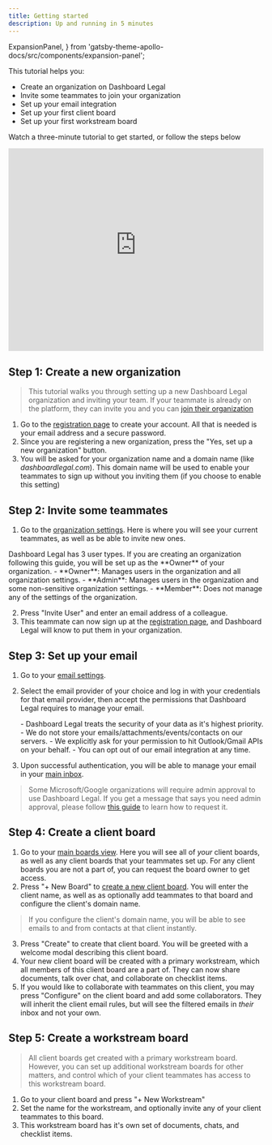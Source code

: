 ```yaml
---
title: Getting started
description: Up and running in 5 minutes
---
```


  ExpansionPanel,
} from 'gatsby-theme-apollo-docs/src/components/expansion-panel';


This tutorial helps you:

* Create an organization on Dashboard Legal
* Invite some teammates to join your organization
* Set up your email integration
* Set up your first client board
* Set up your first workstream board

Watch a three-minute tutorial to get started, or follow the steps below

<iframe width="100%" height="400" src="https://dashlegal-public-content-global.s3.us-east-1.amazonaws.com/videos/DBL%20Onboarding%20Express.mp4" frameborder="0" allowfullscreen></iframe>

## Step 1: Create a new organization

> This tutorial walks you through setting up a new Dashboard Legal organization and inviting your team.
> If your teammate is already on the platform, they can invite you and you can [join their organization](../account/join-an-organization/)

1. Go to the [registration page](https://app.dashboardlegal.com/accounts/signup/) to create your account. All that is needed is your email address and a secure password.
2. Since you are registering a new organization, press the "Yes, set up a new organization" button.
3. You will be asked for your organization name and a domain name (like _dashboardlegal.com_). This domain name will be used to enable your teammates to sign up without you inviting them (if you choose to enable this setting)


## Step 2: Invite some teammates

1. Go to the [organization settings](https://app.dashboardlegal.com/x/settings/users/). Here is where you will see your current teammates, as well as be able to invite new ones.

<ExpansionPanel title="Dashboad Legal User Types">
   Dashboard Legal has 3 user types. If you are creating an organization following this guide, you will be set up as the **Owner** of your organization.
   - **Owner**: Manages users in the organization and all organization settings.
   - **Admin**: Manages users in the organization and some non-sensitive organization settings.
   - **Member**: Does not manage any of the settings of the organization.
</ExpansionPanel>

2. Press "Invite User" and enter an email address of a colleague.
3. This teammate can now sign up at the [registration page](https://app.dashboardlegal.com/accounts/signup/), and Dashboard Legal will know to put them in your organization.


## Step 3: Set up your email

1. Go to your [email settings](https://app.dashboardlegal.com/x/account/email/).
2. Select the email provider of your choice and log in with your credentials for that email provider, then accept the permissions that Dashboard Legal requires to manage your email.

   <ExpansionPanel title="Email Integration Security">
   	- Dashboard Legal treats the security of your data as it's highest priority.
   	- We do not store your emails/attachments/events/contacts on our servers.
   	- We explicitly ask for your permission to hit Outlook/Gmail APIs on your behalf.
   	- You can opt out of our email integration at any time.
   </ExpansionPanel>

3. Upon successful authentication, you will be able to manage your email in your [main inbox](https://app.dashboardlegal.com/x/mail/).

> Some Microsoft/Google organizations will require admin approval to use Dashboard Legal.
> If you get a message that says you need admin approval, please follow [this guide](../email/get-admin-approval/) to learn how to request it.


## Step 4: Create a client board

1. Go to your [main boards view](https://app.dashboardlegal.com/x/boards/all/). Here you will see all of *your* client boards, as well as any client boards that your teammates set up. For any client boards you are not a part of, you can request the board owner to get access.
2. Press "+ New Board" to [create a new client board](https://app.dashboardlegal.com/x/boards/all/new/). You will enter the client name, as well as as optionally add teammates to that board and configure the client's domain name.
> If you configure the client's domain name, you will be able to see emails to and from contacts at that client instantly.
3. Press "Create" to create that client board. You will be greeted with a welcome modal describing this client board.
4. Your new client board will be created with a primary workstream, which all members of this client board are a part of. They can now share documents, talk over chat, and collaborate on checklist items.
5. If you would like to collaborate with teammates on this client, you may press "Configure" on the client board and add some collaborators. They will inherit the client email rules, but will see the filtered emails in *their* inbox and not your own.

## Step 5: Create a workstream board

> All client boards get created with a primary workstream board. However, you can set up additional workstream boards for other matters, and control which of your client teammates has access to this workstream board.

1. Go to your client board and press "+ New Workstream"
2. Set the name for the workstream, and optionally invite any of your client teammates to this board.
3. This workstream board has it's own set of documents, chats, and checklist items.

